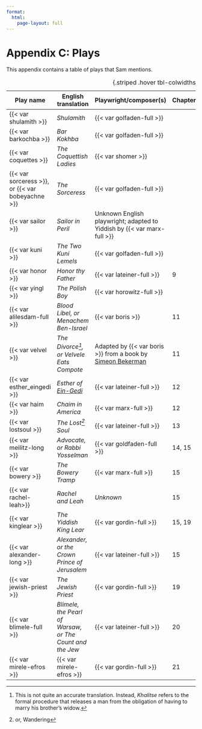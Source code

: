 ```yaml
---
format: 
  html:
    page-layout: full
---
```


# Appendix C: Plays {.unnumbered}

This appendix contains a table of plays that Sam mentions.

| Play name                                        | English translation                                            | Playwright/composer(s)                                                                                                            | Chapters | Source(s)                                                                                                                                                                              |
| ------------------------------------------------ | -------------------------------------------------------------- | --------------------------------------------------------------------------------------------------------------------------------- | -------- | -------------------------------------------------------------------------------------------------------------------------------------------------------------------------------------- |
| {{< var shulamith >}}                            | _Shulamith_                                                    | {{< var golfaden-full >}}                                                                                                         |          | [Digital Yiddish Theater Project](https://web.uwm.edu/yiddish-stage/plotting-yiddish-drama/shulamis-oder-bas-yerusholayim)                                                             |
| {{< var barkochba >}}                            | _Bar Kokhba_                                                   | {{< var golfaden-full >}}                                                                                                         |          | [Digital Yiddish Theater Project](https://web.uwm.edu/yiddish-stage/plotting-yiddish-drama/bar-kokhba-der-zun-fun-di-shtern-oder-di-letste-teg-fun-yerusholayim)                       |
| {{< var coquettes >}}                            | _The Coquettish Ladies_                                        | {{< var shomer >}}                                                                                                                |          |                                                                                                                                                                                        |
| {{< var sorceress >}}, or {{< var bobeyachne >}} | _The Sorceress_                                                | {{< var golfaden-full >}}                                                                                                         |          | [Wikipedia](https://en.wikipedia.org/wiki/The_Sorceress_(play)<br>[Digital Yiddish Theater Project](https://web.uwm.edu/yiddish-stage/plotting-yiddish-drama/di-kishefmakherin)        |
| {{< var sailor >}}                               | _Sailor in Peril_                                              | Unknown English playwright; adapted to Yiddish by {{< var marx-full >}}                                                           |          |                                                                                                                                                                                        |
| {{< var kuni >}}                                 | _The Two Kuni Lemels_                                          | {{< var golfaden-full >}}                                                                                                         |          | [Digital Yiddish Theater Project](https://web.uwm.edu/yiddish-stage/plotting-yiddish-drama/di-tsvey-kuni-leml)                                                                         |
| {{< var honor >}}                                | _Honor thy Father_                                             | {{< var lateiner-full >}}                                                                                                         | 9        |                                                                                                                                                                                        |
| {{< var yingl >}}                                | _The Polish Boy_                                               | {{< var horowitz-full >}}                                                                                                         |          |                                                                                                                                                                                        |
| {{< var alilesdam-full >}}                       | _Blood Libel, or Menachem Ben-Israel_                          | {{< var boris >}}                                                                                                                 | 11       |                                                                                                                                                                                        |
| {{< var velvel >}}                               | _The Divorce[^divorce], or Velvele Eats Compote_               | Adapted by {{< var boris >}} from a book by [Simeon Bekerman](https://www.museumoffamilyhistory.com/yt/lex/B/bekerman-simeon.htm) | 11       |                                                                                                                                                                                        |
| {{< var esther_eingedi >}}                       | _Esther of [Ein-Gedi](https://en.wikipedia.org/wiki/Ein_Gedi)_ | {{< var lateiner-full >}}                                                                                                         | 12       |                                                                                                                                                                                        |
| {{< var haim >}}                                 | _Chaim in America_                                             | {{< var marx-full >}}                                                                                                             | 12       |                                                                                                                                                                                        |
| {{< var lostsoul >}}                             | _The Lost^[or, Wandering] Soul_                                | {{< var lateiner-full >}}                                                                                                         | 13       |                                                                                                                                                                                        |
| {{< var meilitz-long >}}                         | _Advocate, or Rabbi Yosselman_                                 | {{< var goldfaden-full >}}                                                                                                        | 14, 15   |                                                                                                                                                                                        |
| {{< var bowery >}}                               | _The Bowery Tramp_                                             | {{< var marx-full >}}                                                                                                             | 15       |                                                                                                                                                                                        |
| {{< var rachel-leah>}}                           | _Rachel and Leah_                                              | _Unknown_                                                                                                                         | 15       |                                                                                                                                                                                        |
| {{< var kinglear >}}                             | _The Yiddish King Lear_                                        | {{< var gordin-full >}}                                                                                                           | 15, 19   | [Wikipedia](https://en.wikipedia.org/wiki/The_Yiddish_King_Lear)<br>[Digital Yiddish Theater Project](https://web.uwm.edu/yiddish-stage/plotting-yiddish-drama/der-yidisher-kenig-lir) |
| {{< var alexander-long >}}                       | _Alexander, or the Crown Prince of Jerusalem_                  | {{< var lateiner-full >}}                                                                                                         | 15       |                                                                                                                                                                                        |
| {{< var jewish-priest >}}                        | _The Jewish Priest_                                            | {{< var gordin-full >}}                                                                                                           | 19       |                                                                                                                                                                                        |
| {{< var blimele-full >}}                         | _Blimele, the Pearl of Warsaw, or The Count and the Jew_       | {{< var lateiner-full >}}                                                                                                         | 20       |                                                                                                                                                                                        |
| {{< var mirele-efros >}}                         | {{< var mirele-efros >}}                                       | {{< var gordin-full >}}                                                                                                           | 21       | [Wikipedia](https://en.wikipedia.org/wiki/Mirele_Efros)                                                                                                                                |


: {.striped .hover tbl-colwidths="[10,15,55,10]"}



[^divorce]: This is not quite an accurate translation. Instead, _Khalitse_ refers to the formal procedure that releases a man from the obligation of having to marry his brother's widow.
